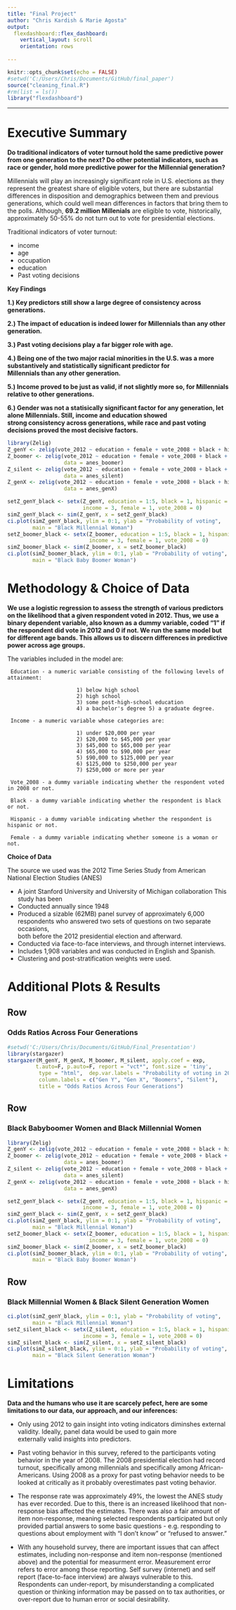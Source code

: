 ```yaml
---
title: "Final Project"
author: "Chris Kardish & Marie Agosta"
output: 
  flexdashboard::flex_dashboard:
    vertical_layout: scroll
    orientation: rows
    
---
```


```r
knitr::opts_chunk$set(echo = FALSE)
#setwd('C:/Users/Chris/Documents/GitHub/final_paper')
source("cleaning_final.R")
#rm(list = ls()) 
library("flexdashboard")

```

-----------------------------------------------------------------------

# Executive Summary 

**Do traditional indicators of voter turnout hold the same predictive power from one generation to the next? Do other potential indicators, such as race or gender, hold more predictive power for the Millennial generation?** 

Millennials will play an increasingly significant role in U.S. elections as they represent the greatest share of eligible voters, but there are substantial differences in disposition and demographics between them and previous generations, which could well mean differences in factors that bring them to the polls. Although, **69.2 million Millenials** are eligible to vote, historically, approximately 50-55% do not turn out to vote for presidential elections. 

Traditional indicators of voter turnout: 

* income 
* age
* occupation
* education 
* Past voting decisions
    
**Key Findings**
    
**1.) Key predictors still show a large degree of consistency across generations.**

**2.) The impact of education is indeed lower for Millennials than any other generation.** 

**3.) Past voting decisions play a far bigger role with age.** 

**4.) Being one of the two major racial minorities in the U.S. was a more substantively and statistically significant predictor for**   
    **Millennials than any other generation.** 

**5.) Income proved to be just as valid, if not slightly more so, for Millennials relative to other generations.** 

**6.) Gender was not a statisically significant factor for any generation, let alone Millennials. Still, income and education showed**   
    **strong consistency across generations, while race and past voting decisions proved the most decisive factors.**


```r
library(Zelig)
Z_genY <- zelig(vote_2012 ~ education + female + vote_2008 + black + hispanic + income, model = "logit.survey", weights=~weights, strata=~strata, data = anes_genY)
Z_boomer <- zelig(vote_2012 ~ education + female + vote_2008 + black + hispanic + income, model = "logit.survey", weights=~weights, strata=~strata, 
                  data = anes_boomer)
Z_silent <- zelig(vote_2012 ~ education + female + vote_2008 + black + hispanic + income, model = "logit.survey", weights=~weights, strata=~strata, 
                  data = anes_silent)
Z_genX <- zelig(vote_2012 ~ education + female + vote_2008 + black + hispanic + income, model = "logit.survey", weights=~weights, strata=~strata, 
                  data = anes_genX)
```
```r
setZ_genY_black <- setx(Z_genY, education = 1:5, black = 1, hispanic = 0, 
                        income = 3, female = 1, vote_2008 = 0)
simZ_genY_black <- sim(Z_genY, x = setZ_genY_black)
ci.plot(simZ_genY_black, ylim = 0:1, ylab = "Probability of voting", 
        main = "Black Millennial Woman")
setZ_boomer_black <- setx(Z_boomer, education = 1:5, black = 1, hispanic = 0, 
                          income = 3, female = 1, vote_2008 = 0)
simZ_boomer_black <- sim(Z_boomer, x = setZ_boomer_black)
ci.plot(simZ_boomer_black, ylim = 0:1, ylab = "Probability of voting", 
        main = "Black Baby Boomer Woman")
```
 

# Methodology & Choice of Data 

**We use a logistic regression to assess the strength of various predictors on the likelihood that a given respondent voted in 2012. Thus, we use a binary dependent variable, also known as a dummy variable, coded "1" if the respondent did vote in 2012 and 0 if not. We run the same model but for different age bands. This allows us to discern differences in predictive power across age groups.**  

The variables included in the model are:

     Education - a numeric variable consisting of the following levels of attainment: 
  
                          1) below high school 
                          2) high school 
                          3) some post-high-school education 
                          4) a bachelor's degree 5) a graduate degree. 

     Income - a numeric variable whose categories are: 
  
                          1) under $20,000 per year 
                          2) $20,000 to $45,000 per year 
                          3) $45,000 to $65,000 per year 
                          4) $65,000 to $90,000 per year 
                          5) $90,000 to $125,000 per year 
                          6) $125,000 to $250,000 per year 
                          7) $250,000 or more per year

     Vote_2008 - a dummy variable indicating whether the respondent voted in 2008 or not. 
   
     Black - a dummy variable indicating whether the respondent is black or not. 

     Hispanic - a dummy variable indicating whether the respondent is hispanic or not. 

     Female - a dummy variable indicating whether someone is a woman or not. 


**Choice of Data**

The source we used was the 2012 Time Series Study from American National Election Studies (ANES)

* A joint Stanford University and University of Michigan collaboration  This study has been 
* Conducted annually since 1948 
* Produced a sizable (62MB) panel survey of approximately 6,000 respondents who answered two sets of questions on two separate occasions,   
  both before the 2012 presidential election and afterward. 
* Conducted via face-to-face interviews, and through internet interviews.  
* Includes 1,908 variables and was conducted in English and Spanish. 
* Clustering and post-stratification weights were used. 


# Additional Plots & Results 

Row
-------------------------------------

### Odds Ratios Across Four Generations 

```r
#setwd('C:/Users/Chris/Documents/GitHub/Final_Presentation')
library(stargazer)
stargazer(M_genY, M_genX, M_boomer, M_silent, apply.coef = exp,
         t.auto=F, p.auto=F, report = "vct*", font.size = 'tiny',
          type = "html",  dep.var.labels = "Probability of voting in 2012", 
          column.labels = c("Gen Y", "Gen X", "Boomers", "Silent"),
          title = "Odds Ratios Across Four Generations")
```
    
    
Row
-------------------------------------

### Black Babyboomer Women and Black Millennial Women  

```r
library(Zelig)
Z_genY <- zelig(vote_2012 ~ education + female + vote_2008 + black + hispanic + income, model = "logit.survey", weights=~weights, strata=~strata, data = anes_genY)
Z_boomer <- zelig(vote_2012 ~ education + female + vote_2008 + black + hispanic + income, model = "logit.survey", weights=~weights, strata=~strata, 
                  data = anes_boomer)
Z_silent <- zelig(vote_2012 ~ education + female + vote_2008 + black + hispanic + income, model = "logit.survey", weights=~weights, strata=~strata, 
                  data = anes_silent)
Z_genX <- zelig(vote_2012 ~ education + female + vote_2008 + black + hispanic + income, model = "logit.survey", weights=~weights, strata=~strata, 
                  data = anes_genX)
```
```r
setZ_genY_black <- setx(Z_genY, education = 1:5, black = 1, hispanic = 0, 
                        income = 3, female = 1, vote_2008 = 0)
simZ_genY_black <- sim(Z_genY, x = setZ_genY_black)
ci.plot(simZ_genY_black, ylim = 0:1, ylab = "Probability of voting", 
        main = "Black Millennial Woman")
setZ_boomer_black <- setx(Z_boomer, education = 1:5, black = 1, hispanic = 0, 
                          income = 3, female = 1, vote_2008 = 0)
simZ_boomer_black <- sim(Z_boomer, x = setZ_boomer_black)
ci.plot(simZ_boomer_black, ylim = 0:1, ylab = "Probability of voting", 
        main = "Black Baby Boomer Woman")
```


Row 
-------------------------------------

### Black Millennial Women & Black Silent Generation Women 

```r
ci.plot(simZ_genY_black, ylim = 0:1, ylab = "Probability of voting", 
        main = "Black Millennial Woman")
setZ_silent_black <- setx(Z_silent, education = 1:5, black = 1, hispanic = 0, 
                        income = 3, female = 1, vote_2008 = 0)
simZ_silent_black <- sim(Z_silent, x = setZ_silent_black)
ci.plot(simZ_silent_black, ylim = 0:1, ylab = "Probability of voting", 
        main = "Black Silent Generation Woman")
```

# Limitations 

**Data and the humans who use it are scarcely pefect, here are some limitations to our data, our approach, and our inferences:**

* Only using 2012 to gain insight into voting indicators diminshes external validity. Ideally, panel data would be used to gain more    
  externally valid insights into predictors. 
  
* Past voting behavior in this survey, refered to the participants voting behavior in the year of 2008. The 2008 presidential election had    record turnout, specifically among millennials and specifically among African-Americans. Using 2008 as a proxy for past voting behavior     needs to be looked at critically as it probably overestimates past voting behavior. 

* The response rate was approximately 49%, the lowest the ANES study has ever recorded. Due to this, there is an increased likelihood that    non-response bias affected the estimates. There was also a fair amount of item non-response, meaning selected respondents participated but   only provided partial answers to some basic questions - e.g. responding to questions about employment with "I don't know" or "refused to    answer."

* With any household survey, there are important issues that can affect estimates, including non-response and item non-response (mentioned    above) and the potential for measurment error. Measurement error refers to error among those reporting. Self survey (internet) and self     report (face-to-face interview) are always vulnerable to this. Respondents can under-report, by misunderstanding a complicated question or   thinking information may be passed on to tax authorities, or over-report due to human error or social desirability. 

